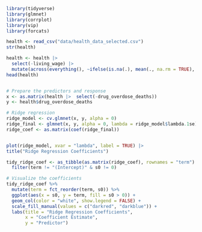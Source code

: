 ```r
library(tidyverse)
library(glmnet)
library(corrplot)
library(vip)
library(forcats)

```


```r
health <- read_csv("data/health_data_selected.csv")
str(health)
```


```r
health <- health |> 
  select(-living_wage) |>
  mutate(across(everything(), ~ifelse(is.na(.), mean(., na.rm = TRUE), .)))
head(health)


# Prepare the predictors and response
x <- as.matrix(health |>  select(-drug_overdose_deaths))
y <- health$drug_overdose_deaths

```


```r
# Ridge regression
ridge_model <- cv.glmnet(x, y, alpha = 0)
ridge_final <- glmnet(x, y, alpha = 0, lambda = ridge_model$lambda.1se)
ridge_coef <- as.matrix(coef(ridge_final))


plot(ridge_model, xvar = "lambda", label = TRUE) |> 
title("Ridge Regression Coefficients")

```


```r
tidy_ridge_coef <- as_tibble(as.matrix(ridge_coef), rownames = "term") %>%
  filter(term != "(Intercept)" & s0 != 0)

# Visualize the coefficients
tidy_ridge_coef %>%
  mutate(term = fct_reorder(term, s0)) %>%
  ggplot(aes(x = s0, y = term, fill = s0 > 0)) +
  geom_col(color = "white", show.legend = FALSE) +
  scale_fill_manual(values = c("darkred", "darkblue")) +
  labs(title = "Ridge Regression Coefficients",
       x = "Coefficient Estimate",
       y = "Predictor")

```


